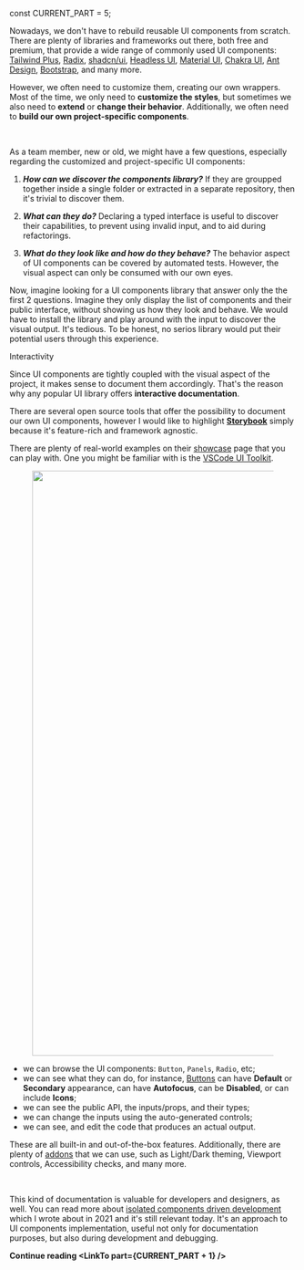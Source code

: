 



const CURRENT_PART = 5;


<TOC current={CURRENT_PART} />

Nowadays, we don't have to rebuild reusable UI components from scratch. There are plenty of libraries and frameworks out there, both free and premium, that provide a wide range of commonly used UI components: [Tailwind Plus](https://tailwindcss.com/plus), [Radix](https://www.radix-ui.com/), [shadcn/ui](https://ui.shadcn.com/), [Headless UI](https://headlessui.com/), [Material UI](https://mui.com/), [Chakra UI](https://chakra-ui.com/), [Ant Design](https://ant.design/), [Bootstrap](https://getbootstrap.com/), and many more.

However, we often need to customize them, creating our own wrappers. Most of the time, we only need to **customize the styles**, but sometimes we also need to **extend** or **change their behavior**. Additionally, we often need to **build our own project-specific components**.

<br />

As a team member, new or old, we might have a few questions, especially regarding the customized and project-specific UI components:

1. **_How can we discover the components library?_** If they are groupped together inside a single folder or extracted in a separate repository, then it's trivial to discover them.

2. **_What can they do?_** Declaring a typed interface is useful to discover their capabilities, to prevent using invalid input, and to aid during refactorings.

3. **_What do they look like and how do they behave?_** The behavior aspect of UI components can be covered by automated tests. However, the visual aspect can only be consumed with our own eyes.

Now, imagine looking for a UI components library that answer only the the first 2 questions. Imagine they only display the list of components and their public interface, without showing us how they look and behave. We would have to install the library and play around with the input to discover the visual output. It's tedious. To be honest, no serios library would put their potential users through this experience.

<Subheading>Interactivity</Subheading>

Since UI components are tightly coupled with the visual aspect of the project, it makes sense to document them accordingly. That's the reason why any popular UI library offers **interactive documentation**.

There are several open source tools that offer the possibility to document our own UI components, however I would like to highlight [**Storybook**](https://storybook.js.org/) simply because it's feature-rich and framework agnostic.

There are plenty of real-world examples on their [showcase](https://storybook.js.org/showcase/projects) page that you can play with. One you might be familiar with is the [VSCode UI Toolkit](https://microsoft.github.io/vscode-webview-ui-toolkit).

<Figure background={"#2f2f2f"}>
  <Image src={storybook} width="1954" height="1026" />
</Figure>

- we can browse the UI components: `Button`, `Panels`, `Radio`, etc;
- we can see what they can do, for instance, [Buttons](https://microsoft.github.io/vscode-webview-ui-toolkit/?path=/docs/library-button--default) can have **Default** or **Secondary** appearance, can have **Autofocus**, can be **Disabled**, or can include **Icons**;
- we can see the public API, the inputs/props, and their types;
- we can change the inputs using the auto-generated controls;
- we can see, and edit the code that produces an actual output.

These are all built-in and out-of-the-box features. Additionally, there are plenty of [addons](https://storybook.js.org/addons) that we can use, such as Light/Dark theming, Viewport controls, Accessibility checks, and many more.

<br />

This kind of documentation is valuable for developers and designers, as well. You can read more about [isolated components driven development](/blog/2021/isolated-components-driven-development) which I wrote about in 2021 and it's still relevant today. It's an approach to UI components implementation, useful not only for documentation purposes, but also during development and debugging.

**Continue reading <LinkTo part={CURRENT_PART + 1} />**
